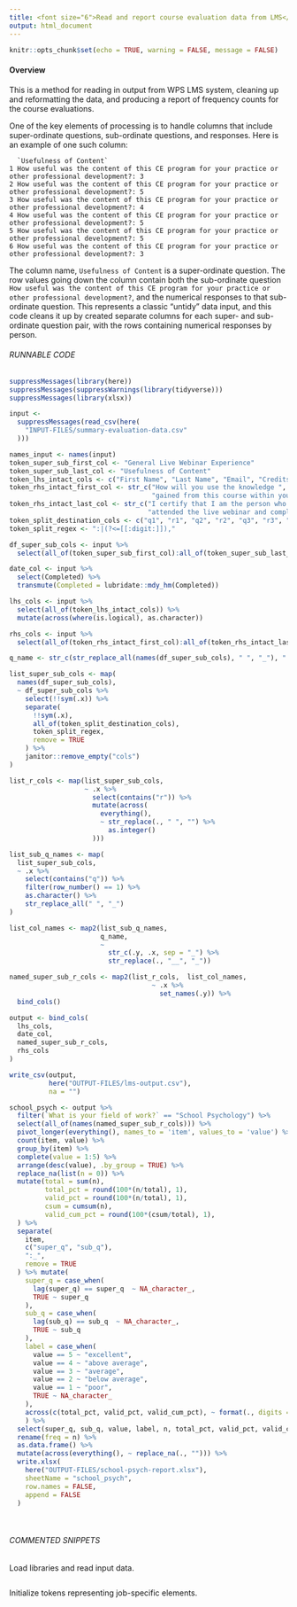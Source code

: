 ```yaml
---
title: <font size="6">Read and report course evaluation data from LMS</font>
output: html_document
---
```


```r
knitr::opts_chunk$set(echo = TRUE, warning = FALSE, message = FALSE)
```

#### Overview

This is a method for reading in output from WPS LMS system, cleaning up and reformatting the data, and producing a report of frequency counts for the course evaluations.

One of the key elements of processing is to handle columns that include super-ordinate questions, sub-ordinate questions, and responses. Here is an example of one such column:

```
  `Usefulness of Content`                                                                              
1 How useful was the content of this CE program for your practice or other professional development?: 3
2 How useful was the content of this CE program for your practice or other professional development?: 5
3 How useful was the content of this CE program for your practice or other professional development?: 4
4 How useful was the content of this CE program for your practice or other professional development?: 5
5 How useful was the content of this CE program for your practice or other professional development?: 5
6 How useful was the content of this CE program for your practice or other professional development?: 3
```
The column name, `Usefulness of Content` is a super-ordinate question. The row values going down the column contain both the sub-ordinate question `How useful was the content of this CE program for your practice or other professional development?`, and the numerical responses to that sub-ordinate question. This represents a classic "untidy" data input, and this code cleans it up by created separate columns for each super- and sub-ordinate question pair, with the rows containing numerical responses by person.

###### RUNNABLE CODE
```r
suppressMessages(library(here))
suppressMessages(suppressWarnings(library(tidyverse)))
suppressMessages(library(xlsx))

input <-
  suppressMessages(read_csv(here(
    "INPUT-FILES/summary-evaluation-data.csv"
  )))

names_input <- names(input)
token_super_sub_first_col <- "General Live Webinar Experience"
token_super_sub_last_col <- "Usefulness of Content"
token_lhs_intact_cols <- c("First Name", "Last Name", "Email", "Credits")
token_rhs_intact_first_col <- str_c("How will you use the knowledge ", 
                                    "gained from this course within your practice?")
token_rhs_intact_last_col <- str_c("I certify that I am the person who ", 
                                   "attended the live webinar and completed this evaluation.")
token_split_destination_cols <- c("q1", "r1", "q2", "r2", "q3", "r3", "q4", "r4", "q5", "r5")
token_split_regex <- ":|(?<=[[:digit:]]),"

df_super_sub_cols <- input %>% 
  select(all_of(token_super_sub_first_col):all_of(token_super_sub_last_col))

date_col <- input %>% 
  select(Completed) %>% 
  transmute(Completed = lubridate::mdy_hm(Completed))

lhs_cols <- input %>% 
  select(all_of(token_lhs_intact_cols)) %>% 
  mutate(across(where(is.logical), as.character))

rhs_cols <- input %>% 
  select(all_of(token_rhs_intact_first_col):all_of(token_rhs_intact_last_col))

q_name <- str_c(str_replace_all(names(df_super_sub_cols), " ", "_"), ":")

list_super_sub_cols <- map(
  names(df_super_sub_cols),
  ~ df_super_sub_cols %>%
    select(!!sym(.x)) %>%
    separate(
      !!sym(.x),
      all_of(token_split_destination_cols),
      token_split_regex,
      remove = TRUE
    ) %>% 
    janitor::remove_empty("cols")
)

list_r_cols <- map(list_super_sub_cols,
                   ~ .x %>%
                     select(contains("r")) %>%
                     mutate(across(
                       everything(),
                       ~ str_replace(., " ", "") %>%
                         as.integer()
                     )))

list_sub_q_names <- map(
  list_super_sub_cols,
  ~ .x %>%
    select(contains("q")) %>%
    filter(row_number() == 1) %>%
    as.character() %>%
    str_replace_all(" ", "_")
)

list_col_names <- map2(list_sub_q_names,
                       q_name,
                       ~
                         str_c(.y, .x, sep = "_") %>%
                         str_replace(., "__", "_"))

named_super_sub_r_cols <- map2(list_r_cols,  list_col_names,
                                    ~ .x %>%
                                      set_names(.y)) %>% 
  bind_cols()

output <- bind_cols(
  lhs_cols,
  date_col,
  named_super_sub_r_cols,
  rhs_cols
)

write_csv(output,
          here("OUTPUT-FILES/lms-output.csv"),
          na = "")

school_psych <- output %>% 
  filter(`What is your field of work?` == "School Psychology") %>% 
  select(all_of(names(named_super_sub_r_cols))) %>% 
  pivot_longer(everything(), names_to = 'item', values_to = 'value') %>% 
  count(item, value) %>% 
  group_by(item) %>% 
  complete(value = 1:5) %>% 
  arrange(desc(value), .by_group = TRUE) %>% 
  replace_na(list(n = 0)) %>% 
  mutate(total = sum(n),
         total_pct = round(100*(n/total), 1),
         valid_pct = round(100*(n/total), 1),
         csum = cumsum(n),
         valid_cum_pct = round(100*(csum/total), 1),
  ) %>% 
  separate(
    item,
    c("super_q", "sub_q"),
    ":_",
    remove = TRUE
  ) %>% mutate(
    super_q = case_when(
      lag(super_q) == super_q  ~ NA_character_,
      TRUE ~ super_q
    ),
    sub_q = case_when(
      lag(sub_q) == sub_q  ~ NA_character_,
      TRUE ~ sub_q
    ),
    label = case_when(
      value == 5 ~ "excellent",
      value == 4 ~ "above average",
      value == 3 ~ "average",
      value == 2 ~ "below average",
      value == 1 ~ "poor",
      TRUE ~ NA_character_
    ),
    across(c(total_pct, valid_pct, valid_cum_pct), ~ format(., digits = 1, nsmall = 1))
    ) %>%
  select(super_q, sub_q, value, label, n, total_pct, valid_pct, valid_cum_pct) %>% 
  rename(freq = n) %>% 
  as.data.frame() %>%
  mutate(across(everything(), ~ replace_na(., ""))) %>% 
  write.xlsx(
    here("OUTPUT-FILES/school-psych-report.xlsx"),
    sheetName = "school_psych",
    row.names = FALSE,
    append = FALSE
  )
```

<br>

###### COMMENTED SNIPPETS
Load libraries and read input data.
```r
```
Initialize tokens representing job-specific elements.
```r
```
